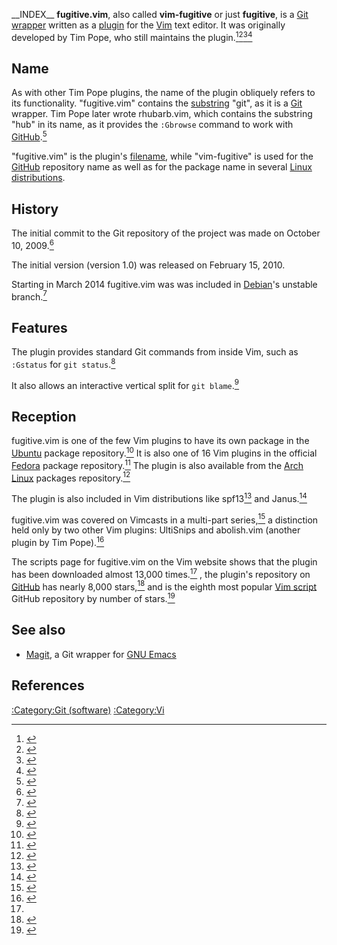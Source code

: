 __INDEX__
{{Infobox software
|name                 = fugitive.vim
|logo                 = 
|screenshot           = Using_fugitive.vim.png
|caption              = An example of using fugitive.vim's <code>:Gblame</code> feature
|author               = Tim Pope
|developer            = Tim Pope ''et al.''
|released             = {{Start date and age|2010|02|15|df=yes}}<ref name="vimscripts_site">{{cite web |url=http://www.vim.org/scripts/script.php?script_id=2975 |title=fugitive.vim : A Git wrapper so awesome, it should be illegal |accessdate=February 8, 2017}}</ref>
|latest release version = 2.2 / {{Start date and age|2015|01|20|df=yes}}<ref name="vimscripts_site" />
|programming language = [[Vim (text editor)#Vim script|Vim script]]
|operating system     = [[Unix]], [[Linux]], [[Windows NT]], [[macOS]], [[iOS]], [[Android (operating system)|Android]], [[AmigaOS]]
|language             = English
|genre                = {{unbulleted list|Git wrapper|Text editor plugin}}
|license              = [[free software license|Free software]] ([http://vimdoc.sourceforge.net/htmldoc/uganda.html#license Vim License]), [[charityware]]
|repo                 = {{URL|https://github.com/tpope/vim-fugitive}}
}}
'''fugitive.vim''', also called '''vim-fugitive''' or just '''fugitive''', is a [[Git]] [[Wrapper function|wrapper]] written as a [[Plug-in (computing)|plugin]] for the [[Vim (text editor)|Vim]] text editor. It was originally developed by Tim Pope, who still maintains the plugin.<ref>{{cite book |title=Practical Vim |first=Drew |last=Neil |page=273 |year=2015 |isbn=978-1-68050-127-8 |publisher=The Pragmatic Programmers |edition=2nd}}</ref><ref>{{cite book |url=https://books.google.com/books?id=_1cnCgAAQBAJ&pg=PR27&dq=fugitive.vim&hl=en&sa=X&ved=0ahUKEwig4LyIjIDSAhUSzWMKHSPZCgkQ6AEIJDAB#v=onepage&q=fugitive.vim&f=false |title=Pro Vim |first=Mark |last=McDonnell |publisher=[[Apress]] |year=2014}}</ref><ref>{{cite book |url=https://books.google.com/books?id=jGInCgAAQBAJ&pg=PR15&dq=fugitive.vim&hl=en&sa=X&ved=0ahUKEwig4LyIjIDSAhUSzWMKHSPZCgkQ6AEIKjAC#v=onepage&q=fugitive.vim&f=false |first=Mark |last=McDonnell |title=tmux Taster |publisher=[[Apress]] |year=2014}}</ref><ref>{{cite web |url=https://realpython.com/blog/python/vim-and-python-a-match-made-in-heaven/ |title=VIM and Python - a match made in heaven|publisher=Real Python |accessdate=February 9, 2017 |date=October 27, 2015}}</ref>

==Name==

As with other Tim Pope plugins, the name of the plugin obliquely refers to its functionality. "fugitive.vim" contains the [[substring]] "git", as it is a [[Git]] wrapper. Tim Pope later wrote rhubarb.vim, which contains the substring "hub" in its name, as it provides the <code>:Gbrowse</code> command to work with [[GitHub]].<ref>{{cite web |url=https://github.com/tpope/vim-rhubarb |title=rhubarb.vim |accessdate=February 9, 2016}}</ref>

"fugitive.vim" is the plugin's [[filename]], while "vim-fugitive" is used for the [[GitHub]] repository name as well as for the package name in several [[Linux distribution]]s.

==History==

The initial commit to the Git repository of the project was made on October 10, 2009.<ref>{{cite web |url=https://github.com/tpope/vim-fugitive/commit/1eb949be95b588dc45777814142edce93da6415e |title=Initial commit |first=Tim |last=Pope |date=October 10, 2009}}</ref>

The initial version (version 1.0) was released on February 15, 2010.

Starting in March 2014 fugitive.vim was was included in [[Debian]]'s unstable branch.<ref>{{cite web |url=https://lwn.net/Articles/589142/ |title=Debian Project News - March 3rd, 2014 [LWN.net] |publisher=[[LWN.net]] |first=Cédric |last=Boutillier |date=March 4, 2014 |accessdate=February 9, 2017 |quote=352 packages were added to the unstable Debian archive recently. Among many others are: [&hellip;] vim-fugitive — Vim plugin to work with Git}}</ref>

==Features==

The plugin provides standard Git commands from inside Vim, such as <code>:Gstatus</code> for <code>git status</code>.<ref>{{cite web |url=https://blog.kitware.com/fugitive-a-git-plugin-for-vim/ |title=Fugitive – a Git plugin for Vim |date=May 29, 2011 |publisher=''The Kitware Blog'' |accessdate=February 9, 2017 |first=Luis |last=Ibanez}}</ref>

It also allows an interactive vertical split for <code>git blame</code>.<ref>{{cite web |url=https://stackoverflow.com/tags/vim-fugitive/info |title='vim-fugitive' tag wiki |accessdate=February 9, 2017 |publisher=[[Stack Overflow]]}}</ref>

==Reception==

fugitive.vim is one of the few Vim plugins to have its own package in the [[Ubuntu (operating system)|Ubuntu]] package repository.<ref>{{cite web |url=http://packages.ubuntu.com/search?suite=default&section=all&arch=any&keywords=vim-&searchon=names |title=Package Search Results for 'vim-'}}</ref> It is also one of 16 Vim plugins in the official [[Fedora (operating system)|Fedora]] package repository.<ref>{{cite web |url=https://admin.fedoraproject.org/pkgdb/packages/vim%2A/ |title=Fedora Package Database |accessdate=February 9, 2017}}</ref> The plugin is also available from the [[Arch Linux]] packages repository.<ref>{{cite web |url=https://www.archlinux.org/packages/community/any/vim-fugitive/ |title=Arch Linux - vim-fugitive 2.2-1 (any) |accessdate=February 9, 2017 |date=January 26, 2015}}</ref>

The plugin is also included in Vim distributions like spf13<ref>{{cite web |url=http://vim.spf13.com/ |first=Steve |last=Francia |title=spf13-vim - The Ultimate Vim Distribution |accessdate=February 8, 2017}}</ref> and Janus.<ref>{{cite web|url=https://github.com/carlhuda/janus |accessdate=February 8, 2017 |title=Janus: Vim Distribution}}</ref>

fugitive.vim was covered on Vimcasts in a multi-part series,<ref>{{cite web |url=http://vimcasts.org/blog/2011/05/the-fugitive-series/ |title=The Fugitive Series - a retrospective |accessdate=February 8, 2017}}</ref> a distinction held only by two other Vim plugins: UltiSnips and abolish.vim (another plugin by Tim Pope).<ref>{{cite web |url=http://vimcasts.org/blog/2011/05/the-fugitive-series/ |title=The Fugitive Series - a retrospective |accessdate=February 9, 2017 |first=Drew |last=Neil |date=May 18, 2011}}</ref>

The scripts page for fugitive.vim on the Vim website shows that the plugin has been downloaded almost 13,000 times.<ref name="vimscripts_site" /> {{as of|2017|02}}, the plugin's repository on [[GitHub]] has nearly 8,000 stars,<ref name="github_repo">{{cite web |url=https://github.com/tpope/vim-fugitive |title=fugitive.vim |accessdate=February 8, 2017}}</ref> and is the eighth most popular [[Vim script]] GitHub repository by number of stars.<ref>{{cite web |url=https://github.com/search?l=Vim+script&o=desc&q=stars%3A%3E1000&s=stars&type=Repositories&utf8=%E2%9C%93 |title=GitHub Search for "stars:>1000", Vim script, sorted by most stars |accessdate=February 9, 2017}}</ref>

==See also==

* [[Magit]], a Git wrapper for [[GNU Emacs]]

==References==

{{Reflist|30em}}

[[:Category:Git (software)]]
[[:Category:Vi]]

